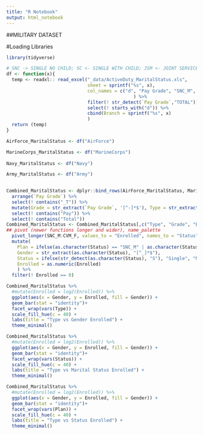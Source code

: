 ```yaml
---
title: "R Notebook"
output: html_notebook
---
```

##MILITARY DATASET

#Loading Libraries
```r
library(tidyverse)
```

```r
# SNC -> SINGLE NO CHILD; SC <- SINGLE WITH CHILD; JSM <- JOINT SERVICE MARRIAGE; CVM <- CIVILLIAN MARRIAGE; _M <- MALE; _F <- FEMALE; _T <- TOTAL
df <- function(x){
  temp <- readxl:: read_excel("_data/ActiveDuty_MaritalStatus.xls",
                              sheet = sprintf("%s", x),
                              col_names = c("d", "Pay Grade", "SNC_M", "SNC_F", "SNC_T", "SC_M", "SC_F", "SC_T", "JSM_M", "JSM_F", "JSM_T", "CVM_M", "CVM_F",                                                                 "CVM_T", "Total_M", "Total_F", "Total_T")
                                               ) %>%
                              filter(! str_detect(`Pay Grade`,"TOTAL")) %>%
                              select(! starts_with("d")) %>%
                              cbind(Branch = sprintf("%s", x)
                              )
  return (temp)
}
```

```r

AirForce_MaritalStatus <- df("AirForce")

MarineCorps_MaritalStatus <- df("MarineCorps")
  
Navy_MaritalStatus <- df("Navy")

Army_MaritalStatus <- df("Army")
  
```

```r

Combined_MaritalStatus <- dplyr::bind_rows(AirForce_MaritalStatus, MarineCorps_MaritalStatus, Navy_MaritalStatus, Army_MaritalStatus) %>%
  arrange(`Pay Grade`) %>%
  select(! contains("_T")) %>%
  mutate(Grade = str_extract(`Pay Grade`, '[^-]*$'), Type = str_extract(`Pay Grade`, '^[^-]*[^ -]')) %>%
  select(! contains("Pay")) %>%
  select(! contains("Total"))
Combined_MaritalStatus <- Combined_MaritalStatus[,c("Type", "Grade", "Branch", "SNC_M", "SNC_F", "SC_M", "SC_F", "JSM_M", "JSM_F", "CVM_M", "CVM_F")] %>%
## pivot (newer functions longer and wider), name_palette
  pivot_longer(SNC_M:CVM_F, values_to = "Enrolled", names_to = "Status") %>%
  mutate(
    Plan = ifelse(as.character(Status) == "SNC_M" | as.character(Status) == "SNC_F" , "Single", "Family"), 
    Gender = str_extract(as.character(Status), "[^_]*$"),
    Status = ifelse(str_detect(as.character(Status), "S"), "Single", "Married"),
    Enrolled = as.numeric(Enrolled)
    ) %>%
  filter(! Enrolled == 0)
```
```r
Combined_MaritalStatus %>%
  #mutate(Enrolled = log2(Enrolled)) %>%
  ggplot(aes(x = Gender, y = Enrolled, fill = Gender)) + 
  geom_bar(stat = "identity")+
  facet_wrap(vars(Type)) +
  scale_fill_hue(c = 40) +
  labs(title = "Type vs Gender Enrolled") +
  theme_minimal()
```

```r
Combined_MaritalStatus %>%
  #mutate(Enrolled = log2(Enrolled)) %>%
  ggplot(aes(x = Gender, y = Enrolled, fill = Gender)) + 
  geom_bar(stat = "identity")+
  facet_wrap(vars(Status)) +
  scale_fill_hue(c = 40) +
  labs(title = "Type vs Marital Status Enrolled") +
  theme_minimal()

Combined_MaritalStatus %>%
  #mutate(Enrolled = log2(Enrolled)) %>%
  ggplot(aes(x = Gender, y = Enrolled, fill = Gender)) + 
  geom_bar(stat = "identity")+
  facet_wrap(vars(Plan)) +
  scale_fill_hue(c = 40) +
  labs(title = "Type vs Status Enrolled") +
  theme_minimal()
```


